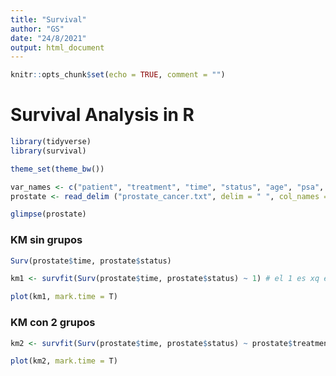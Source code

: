 ```yaml
---
title: "Survival"
author: "GS"
date: "24/8/2021"
output: html_document
---
```


```r
knitr::opts_chunk$set(echo = TRUE, comment = "")
```

# Survival Analysis in R

```r
library(tidyverse)
library(survival)

theme_set(theme_bw())
```


```r
var_names <- c("patient", "treatment", "time", "status", "age", "psa", "size", "gleason")
prostate <- read_delim ("prostate_cancer.txt", delim = " ", col_names = var_names)

glimpse(prostate)
```
### KM sin grupos

```r
Surv(prostate$time, prostate$status)

km1 <- survfit(Surv(prostate$time, prostate$status) ~ 1) # el 1 es xq es sin grupos

plot(km1, mark.time = T)
```

### KM con 2 grupos
```r
km2 <- survfit(Surv(prostate$time, prostate$status) ~ prostate$treatment) # el 1 es xq es sin grupos

plot(km2, mark.time = T)

```

